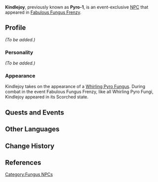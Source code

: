 {{Meta
<!-- Remove this template after adding the missing info -->
|missing_NPC_profile  = yes
}}
{{Character Infobox
|type             = Event NPC
|image            = Enemy Whirling Pyro Fungus.png
|realname         = <!-- Optional, if different from in-game name -->
|deceased         = <!-- Past (for deceased prior to events of the game) or free response -->
|region           = Sumeru
|location         = <!-- Where the character appears, if different from Region -->
|affiliation      = 
|title            = 

|ancestry         = <!-- Clan/family -->
|father           = 
|mother           = 
|spouse           = 
|sibling          = 
|child            = 
|relative         = 

|voiceEN          = 
|voiceCN          = 
|voiceJP          = 
|dialoguereward   = 
}}
'''Kindlejoy''', previously known as '''Pyro-1''', is an event-exclusive [[NPC]] that appeared in [[Fabulous Fungus Frenzy]].

==Profile==
''(To be added.)''

===Personality===
''(To be added.)''

===Appearance===
Kindlejoy takes on the appearance of a [[Whirling Pyro Fungus]]. During combat in the event Fabulous Fungus Frenzy, like all Whirling Pyro Fungi, Kindlejoy appeared in its Scorched state.

==Quests and Events==
{{Quests and Events}}

==Other Languages==
{{Flex|
===Kindlejoy===
{{Other Languages
|en      = Kindlejoy
|zhs     = 欢腾之火
|zhs_rm  = Huānténg zhī Huǒ
|zht     = 歡騰之火
|zht_rm  = Huānténg zhī Huǒ
|zh_tl   = 
|ja      = 喜炎
|ja_rm   = Kien<ref>{{Ref/Quest|Farewell, My Shroom Buddies|note=Japanese Voice-Over}}</ref>
|ja_tl   = Joy Flame
|ko      = 기쁨의 화염
|ko_rm   = Gippeum-ui Hwayeom
|ko_tl   = Flame of Happiness
|es      = Chispitas
|es_tl   = Sparkly
|fr      = Pyrojoie
|fr_tl   = Pyrojoy
|ru      = Огнерадость
|ru_tl   = Firejoy
|th      = เจ้าเพลิงเริงใจ
|th_rm   = 
|th_tl   = 
|vi      = Ngọn Lửa Hân Hoan
|vi_tl   = 
|de      = Freude-Funke
|de_tl   = Kindlejoy
|id      = Pyro Sukacita
|id_tl   = Joyful Pyro
|pt      = Pyroalegria
|pt_tl   = 
}}
|
===Pyro-1===
{{Other Languages
|en      = Pyro-1
|zhs     = 火一
|zhs_rm  = Huǒyī
|zht     = 火一
|zht_rm  = Huǒyī
|zh_tl   = {{lex|Pyro|zh}}-1
|ja      = 炎1
|ja_rm   = Honoo Ichi
|ja_tl   = {{lex|Pyro|ja}}-1
|ko      = 화염 1호
|ko_rm   = Hwayeom Ilho
|ko_tl   = {{lex|Pyro|ko}} No.1
|es      = Pyro-1
|fr      = Pyro-1
|ru      = Пиро-1
|th      = Pyro-1
|vi      = Hỏa-1
|vi_tl   = {{lex|Pyro|vi}}-1
|de      = Pyro-1
|id      = Pyro-1
|pt      = Pyro-1
|tr      = Ateş-1
|tr_tl   = 
|it      = Pyro-1
}}
}}

==Change History==
{{Change History|3.2}}

==References==
{{Reflist}}

[[Category:Fungus NPCs]]